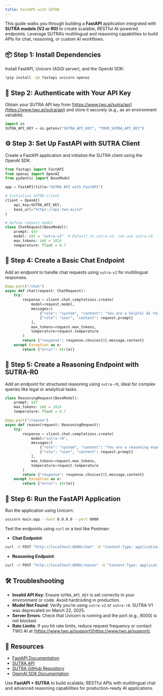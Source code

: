 ```yaml
---
title: FastAPI with SUTRA
---
```


This guide walks you through building a **FastAPI** application integrated with **SUTRA models (V2 or R0)** to create scalable, RESTful AI-powered endpoints. Leverage SUTRA’s multilingual and reasoning capabilities to build APIs for chat, reasoning, or custom AI workflows.

## 📦 Step 1: Install Dependencies

Install FastAPI, Uvicorn (ASGI server), and the OpenAI SDK:

```bash
!pip install -qU fastapi uvicorn openai
```

## 🔐 Step 2: Authenticate with Your API Key

Obtain your SUTRA API key from [https://www.two.ai/sutra/api](https://www.two.ai/sutra/api) and store it securely (e.g., as an environment variable).

```python
import os
SUTRA_API_KEY = os.getenv("SUTRA_API_KEY", "YOUR_SUTRA_API_KEY")
```

## ⚙️ Step 3: Set Up FastAPI with SUTRA Client

Create a FastAPI application and initialize the SUTRA client using the OpenAI SDK.

```python
from fastapi import FastAPI
from openai import OpenAI
from pydantic import BaseModel

app = FastAPI(title="SUTRA API with FastAPI")

# Initialize SUTRA client
client = OpenAI(
    api_key=SUTRA_API_KEY,
    base_url="https://api.two.ai/v2"
)

# Define request model
class ChatRequest(BaseModel):
    prompt: str
    model: str = "sutra-v2"  # Default to sutra-v2, can use sutra-r0
    max_tokens: int = 1024
    temperature: float = 0.7
```

## 💬 Step 4: Create a Basic Chat Endpoint

Add an endpoint to handle chat requests using `sutra-v2` for multilingual responses.

```python
@app.post("/chat")
async def chat(request: ChatRequest):
    try:
        response = client.chat.completions.create(
            model=request.model,
            messages=[
                {"role": "system", "content": "You are a helpful AI that answers concisely in the requested language."},
                {"role": "user", "content": request.prompt}
            ],
            max_tokens=request.max_tokens,
            temperature=request.temperature
        )
        return {"response": response.choices[0].message.content}
    except Exception as e:
        return {"error": str(e)}
```

## 🧠 Step 5: Create a Reasoning Endpoint with SUTRA-R0

Add an endpoint for structured reasoning using `sutra-r0`, ideal for complex queries like legal or analytical tasks.

```python
class ReasoningRequest(BaseModel):
    prompt: str
    max_tokens: int = 1024
    temperature: float = 0.7

@app.post("/reason")
async def reason(request: ReasoningRequest):
    try:
        response = client.chat.completions.create(
            model="sutra-r0",
            messages=[
                {"role": "system", "content": "You are a reasoning expert. Break down the query into logical steps before answering."},
                {"role": "user", "content": request.prompt}
            ],
            max_tokens=request.max_tokens,
            temperature=request.temperature
        )
        return {"response": response.choices[0].message.content}
    except Exception as e:
        return {"error": str(e)}
```

## 🚀 Step 6: Run the FastAPI Application

Run the application using Uvicorn:

```bash
uvicorn main:app --host 0.0.0.0 --port 8000
```

Test the endpoints using `curl` or a tool like Postman:

- **Chat Endpoint**:
```bash
curl -X POST "http://localhost:8000/chat" -H "Content-Type: application/json" -d '{"prompt": "Explain AI benefits in Spanish", "model": "sutra-v2"}'
```

- **Reasoning Endpoint**:
```bash
curl -X POST "http://localhost:8000/reason" -H "Content-Type: application/json" -d '{"prompt": "If a contract states \"Party A is liable unless Party B notifies within 7 days,\" who is liable if notice is given on day 8?"}'
```

## 🛠 Troubleshooting
- **Invalid API Key**: Ensure `SUTRA_API_KEY` is set correctly in your environment or code. Avoid hardcoding in production.
- **Model Not Found**: Verify you’re using `sutra-v2` or `sutra-r0`. SUTRA-V1 was deprecated on March 22, 2025.
- **Server Errors**: Check that Uvicorn is running and the port (e.g., 8000) is not blocked.
- **Rate Limits**: If you hit rate limits, reduce request frequency or contact TWO AI at [https://www.two.ai/support](https://www.two.ai/support).

## 📎 Resources
- [FastAPI Documentation](https://fastapi.tiangolo.com)
- [SUTRA API](https://www.two.ai/sutra/api)
- [SUTRA GitHub Repository](https://github.com/sutra-dev/sutra-cookbook)
- [OpenAI SDK Documentation](https://platform.openai.com/docs/api-reference)

Use **FastAPI + SUTRA** to build scalable, RESTful APIs with multilingual chat and advanced reasoning capabilities for production-ready AI applications.